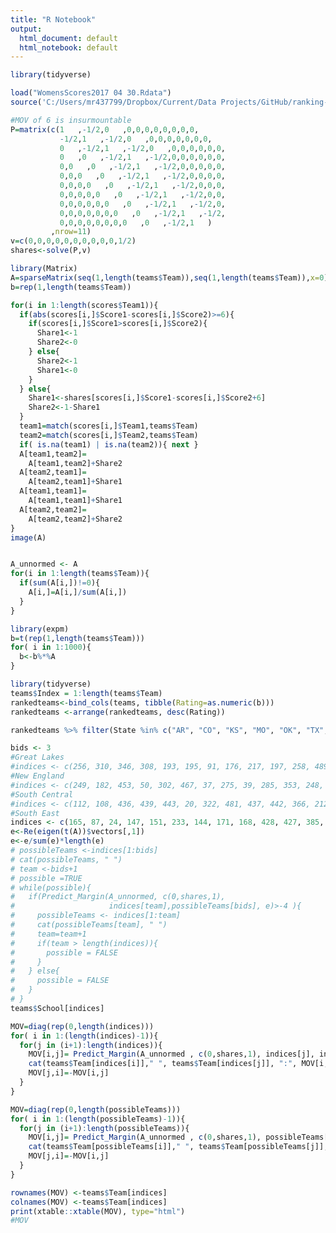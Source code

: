 ```yaml
---
title: "R Notebook"
output:
  html_document: default
  html_notebook: default
---
```


```r
library(tidyverse)
```
```r
load("WomensScores2017 04 30.Rdata")
source('C:/Users/mr437799/Dropbox/Current/Data Projects/GitHub/ranking-basketball/MarginPredictionFromCenter.R')

#MOV of 6 is insurmountable
P=matrix(c(1   ,-1/2,0   ,0,0,0,0,0,0,0,0,
           -1/2,1   ,-1/2,0   ,0,0,0,0,0,0,0,
           0   ,-1/2,1   ,-1/2,0   ,0,0,0,0,0,0,
           0   ,0   ,-1/2,1   ,-1/2,0,0,0,0,0,0,
           0,0   ,0   ,-1/2,1   ,-1/2,0,0,0,0,0,
           0,0,0   ,0   ,-1/2,1   ,-1/2,0,0,0,0,
           0,0,0,0   ,0   ,-1/2,1   ,-1/2,0,0,0,
           0,0,0,0,0   ,0   ,-1/2,1   ,-1/2,0,0,
           0,0,0,0,0,0   ,0   ,-1/2,1   ,-1/2,0,
           0,0,0,0,0,0,0   ,0   ,-1/2,1   ,-1/2,
           0,0,0,0,0,0,0,0   ,0   ,-1/2,1   )
         ,nrow=11)
v=c(0,0,0,0,0,0,0,0,0,0,1/2)
shares<-solve(P,v)
```
```r
library(Matrix)
A=sparseMatrix(seq(1,length(teams$Team)),seq(1,length(teams$Team)),x=0)
b=rep(1,length(teams$Team))

for(i in 1:length(scores$Team1)){
  if(abs(scores[i,]$Score1-scores[i,]$Score2)>=6){
    if(scores[i,]$Score1>scores[i,]$Score2){
      Share1<-1
      Share2<-0
    } else{
      Share2<-1
      Share1<-0
    }
  } else{
    Share1<-shares[scores[i,]$Score1-scores[i,]$Score2+6]
    Share2<-1-Share1
  }
  team1=match(scores[i,]$Team1,teams$Team)
  team2=match(scores[i,]$Team2,teams$Team)
  if( is.na(team1) | is.na(team2)){ next }
  A[team1,team2]=
    A[team1,team2]+Share2
  A[team2,team1]=
    A[team2,team1]+Share1
  A[team1,team1]=
    A[team1,team1]+Share1
  A[team2,team2]=
    A[team2,team2]+Share2
}
image(A)


A_unnormed <- A
for(i in 1:length(teams$Team)){
  if(sum(A[i,])!=0){ 
    A[i,]=A[i,]/sum(A[i,])
  }
}

library(expm)
b=t(rep(1,length(teams$Team)))
for( i in 1:1000){
  b<-b%*%A
}

library(tidyverse)
teams$Index = 1:length(teams$Team)
rankedteams<-bind_cols(teams, tibble(Rating=as.numeric(b)))
rankedteams <-arrange(rankedteams, desc(Rating))

```

```r
rankedteams %>% filter(State %in% c("AR", "CO", "KS", "MO", "OK", "TX", "WY")) %>% select(Team, Index, Rating, Wins, Losses)


```

```r
bids <- 3
#Great Lakes
#indices <- c(256, 310, 346, 308, 193, 195, 91, 176, 217, 197, 258, 489 )
#New England
#indices <- c(249, 182, 453, 50, 302, 467, 37, 275, 39, 285, 353, 248, 451, 466, 48, 458)
#South Central
#indices <- c(112, 108, 436, 439, 443, 20, 322, 481, 437, 442, 366, 212, 300, 29, 213, 271)
#South East
indices <- c(165, 87, 24, 147, 151, 233, 144, 171, 168, 428, 427, 385, 215, 269, 7,5  )
e<-Re(eigen(t(A))$vectors[,1])
e<-e/sum(e)*length(e)
# possibleTeams <-indices[1:bids]
# cat(possibleTeams, " ")
# team <-bids+1
# possible =TRUE
# while(possible){
#   if(Predict_Margin(A_unnormed, c(0,shares,1),
#                     indices[team],possibleTeams[bids], e)>-4 ){
#     possibleTeams <- indices[1:team]
#     cat(possibleTeams[team], " ")
#     team=team+1
#     if(team > length(indices)){
#       possible = FALSE
#     }
#   } else{
#     possible = FALSE
#   }
# }
teams$School[indices]
```
```r

MOV=diag(rep(0,length(indices)))
for( i in 1:(length(indices)-1)){
  for(j in (i+1):length(indices)){
    MOV[i,j]= Predict_Margin(A_unnormed , c(0,shares,1), indices[j], indices[i], e)
    cat(teams$Team[indices[i]]," ", teams$Team[indices[j]], ":", MOV[i,j], "\n")
    MOV[j,i]=-MOV[i,j]
  }
}


```


```r
MOV=diag(rep(0,length(possibleTeams)))
for( i in 1:(length(possibleTeams)-1)){
  for(j in (i+1):length(possibleTeams)){
    MOV[i,j]= Predict_Margin(A_unnormed , c(0,shares,1), possibleTeams[j], possibleTeams[i])
    cat(teams$Team[possibleTeams[i]]," ", teams$Team[possibleTeams[j]], ":", MOV[i,j], "\n")
    MOV[j,i]=-MOV[i,j]
  }
}


```

```r
rownames(MOV) <-teams$Team[indices]
colnames(MOV) <-teams$Team[indices]
print(xtable::xtable(MOV), type="html")
#MOV

```